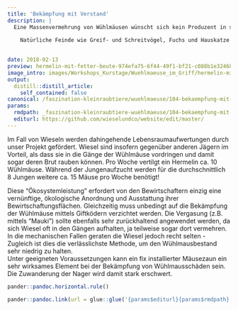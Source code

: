 ```yaml
---
title: 'Bekämpfung mit Verstand'
description: |
  Eine Massenvermehrung von Wühlmäusen wünscht sich kein Produzent in seinen Kulturen. Mit einer steten Bekämpfung bzw. Bejagung ist ein solches Ereignis sehr unwahrscheinlich.  
    
    Natürliche Feinde wie Greif- und Schreitvögel, Fuchs und Hauskatze und insbesondere die beiden Wieselarten sorgen zuverlässig für diese Regulierung, falls Ihnen ein geeigneter Lebensraum zugestanden wird. Greifvögeln kann beispielsweise mit Sitzstangen gut die Jagd erleichtert werden.  
    

date: 2018-02-13
preview: hermelin-mit-fetter-beute-974efa75-6f44-49f1-bf21-c088b1e32468.jpg
image_intro: images/Workshops_Kurstage/Wuehlmaeuse_im_Griff/hermelin-mit-fetter-beute-974efa75-6f44-49f1-bf21-c088b1e32468.jpg
output:
  distill::distill_article:
    self_contained: false
canonical: /faszination-kleinraubtiere/wuehlmaeuse/104-bekaempfung-mit-verstand
params:
  rmdpath: _faszination-kleinraubtiere-wuehlmaeuse/104-bekaempfung-mit-verstand/104-bekaempfung-mit-verstand.Rmd
  editurl: https://github.com/wieselundco/website/edit/master/
---
```


Im Fall von Wieseln werden dahingehende Lebensraumaufwertungen durch unser Projekt gefördert. Wiesel sind insofern gegenüber anderen Jägern im Vorteil, als dass sie in die Gänge der Wühlmäuse vordringen und damit sogar deren Brut rauben können. Pro Woche vertilgt ein Hermelin ca. 10 Wühlmäuse. Während der Jungenaufzucht werden für die durchschnittlich 8 Jungen weitere ca.  15 Mäuse pro Woche benötigt!   
    
Diese "Ökosystemleistung" erfordert von den Bewirtschaftern einzig eine vernünftige, ökologische Anordnung und Ausstattung ihrer Bewirtschaftungsflächen. Gleichzeitig muss unbedingt auf die Bekämpfung der Wühlmäuse mittels Giftködern verzichtet werden. 
Die Vergasung (z.B. mittels "Mauki") sollte ebenfalls sehr zurückhaltend angewendet werden, da sich Wiesel oft in den Gängen aufhalten, ja teilweise sogar dort vermehren. 
In die mechanischen Fallen geraten die Wiesel jedoch recht selten - Zugleich ist dies die verlässlichste Methode, um den Wühlmausbestand sehr niedrig zu halten.    
Unter geeigneten Voraussetzungen kann ein fix installierter Mäusezaun ein sehr wirksames Element bei der Bekämpfung von Wühlmausschäden sein. Die Zuwanderung der Nager wird damit stark erschwert.  




```r
pander::pandoc.horizontal.rule()

pander::pandoc.link(url = glue::glue('{params$editurl}{params$rmdpath}'),text = 'Artikel bearbeiten')
```

<!--http://wieselundco.ch/faszination-kleinraubtiere/wuehlmaeuse/104-bekaempfung-mit-verstand-->
